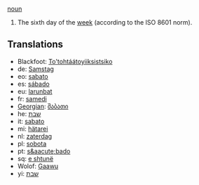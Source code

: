 [[noun]]

#The sixth day of the [[week]] (according to the ISO 8601 norm).

==Translations==
*Blackfoot: [[To'tohtáátoyiiksistsiko]]
*de: [[Samstag]]
*eo: [[sabato]]
*es: [[sábado]]
*eu: [[larunbat]]
*fr: [[samedi]]
*[[Georgian]]: [[შაბათი]]
*he: [[שבת]]
*it: [[sabato]]
*mi: [[hätarei]]
*nl: [[zaterdag]]
*pl: [[sobota]]
*pt: [[s&aacute;bado]]
*sq: [[e shtunë]]
*Wolof: [[Gaawu]]
*yi: [[שבת]]